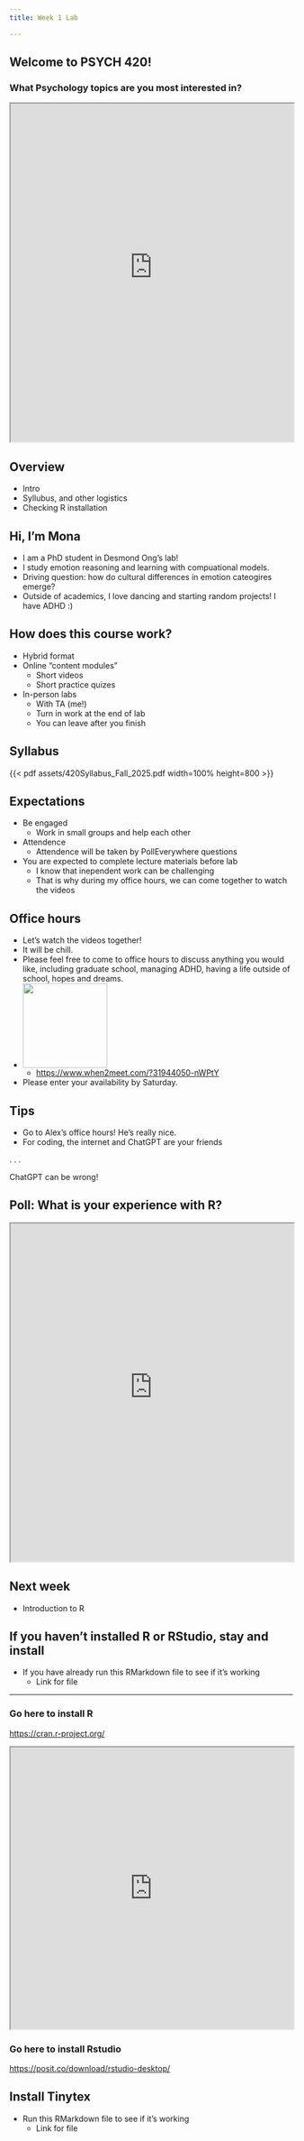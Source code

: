 ```yaml
---
title: Week 1 Lab

---
```


## Welcome to PSYCH 420!

### What Psychology topics are you most interested in?

```{=html}
<iframe src="https://embed.polleverywhere.com/multiple_choice_polls/9hLIqc0r5bjiCAdfOS1Rn?controls=none&short_poll=true" width="100%" height="600"></iframe>
```

## Overview

::: {.card-list .nonincremental}
- Intro
- Syllubus, and other logistics 
- Checking R installation
:::

## Hi, I'm Mona
::: {.card-list}
- I am a PhD student in Desmond Ong's lab! 
- I study emotion reasoning and learning with compuational models. 
- Driving question: how do cultural differences in emotion cateogires emerge?
- Outside of academics, I love dancing and starting random projects! I have ADHD :)
:::

## How does this course work?
::: {.card-list}
- Hybrid format
- Online "content modules"
    - Short videos
    - Short practice quizes
- In-person labs
    - With TA (me!)
    - Turn in work at the end of lab
    - You can leave after you finish
:::

## Syllabus

{{< pdf assets/420Syllabus_Fall_2025.pdf width=100% height=800 >}}


## Expectations
::: {.card-list}
- Be engaged
    - Work in small groups and help each other
- Attendence
    - Attendence will be taken by PollEverywhere questions
- You are expected to complete lecture materials before lab
    - I know that inependent work can be challenging
    - That is why during my office hours, we can come together to watch the videos

:::

## Office hours
::: {.card-list}
- Let's watch the videos together!
- It will be chill.
- Please feel free to come to office hours to discuss anything you would like, including graduate school, managing ADHD, having a life outside of school, hopes and dreams.
- ![](assets\when2meet-office-hours.png){height="150"}
    - <https://www.when2meet.com/?31944050-nWPtY>
- Please enter your availability by Saturday.
:::

## Tips
::: {.card-list}
- Go to Alex's office hours! He's really nice.
- For coding, the internet and ChatGPT are your friends
:::

. . .

::: {.callout-caution}
ChatGPT can be wrong!
:::


## Poll: What is your experience with R?

```{=html}
<iframe src="https://embed.polleverywhere.com/multiple_choice_polls/9hLIqc0r5bjiCAdfOS1Rn?controls=none&short_poll=true" width="100%" height="600"></iframe>
```

## Next week
- Introduction to R

## If you haven't installed R or RStudio, stay and install

:::{.card-list}

- If you have already run this RMarkdown file to see if it's working
    - Link for file

:::

--- 

### Go here to install R

<https://cran.r-project.org/>
```{=html}
    <iframe src=https://cran.r-project.org/ width="100%" height="500" ></iframe>
```
### Go here to install Rstudio {.column}
<https://posit.co/download/rstudio-desktop/>

## Install Tinytex

:::{.card-list}
- Run this RMarkdown file to see if it's working
    - Link for file
:::